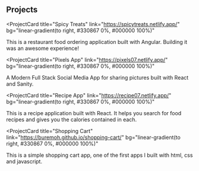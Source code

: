 ## Projects

<ProjectCard
  title="Spicy Treats"
  link="https://spicytreats.netlify.app/"
  bg="linear-gradient(to right, #330867 0%, #000000 100%)"
>
  This is a restaurant food ordering application built with Angular. Building it
  was an awesome experience!
</ProjectCard>

<ProjectCard
  title="Pixels App"
  link="https://pixels07.netlify.app/"
  bg="linear-gradient(to right, #330867 0%, #000000 100%)"
>
  A Modern Full Stack Social Media App for sharing pictures built with React and
  Sanity.
</ProjectCard>

<ProjectCard
  title="Recipe App"
  link="https://recipe07.netlify.app/"
  bg="linear-gradient(to right, #330867 0%, #000000 100%)"
>
  This is a recipe application built with React. It helps you search for food
  recipes and gives you the calories contained in each.
</ProjectCard>

<ProjectCard
  title="Shopping Cart"
  link="https://buremoh.github.io/shopping-cart/"
  bg="linear-gradient(to right, #330867 0%, #000000 100%)"
>
  This is a simple shopping cart app, one of the first apps I built with html,
  css and javascript.
</ProjectCard>
